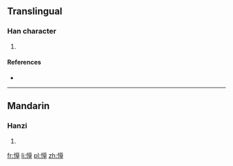 ==Translingual==

===Han character===
{{Han char|rn=61|rad=心|as=10|sn=13|four=|canj=心廿日十 (PTAJ)|ids=⿰[[忄]][[草]]}}

# {{defn|Han|sort=心10}}

====References====
* {{Han ref|kx=0396.440|dkj=11021|dj=0735.320|hdz=42326.050|uh=613A|ud=24890}}

----

==Mandarin==

===Hanzi===
{{cmn-hanzi|pin=[[cǎo]] ([[cao3]])|wg=ts'ao<sup>3</sup>}}

# {{defn|lang=cmn|sort=心10}}

[[fr:愺]]
[[li:愺]]
[[pl:愺]]
[[zh:愺]]
